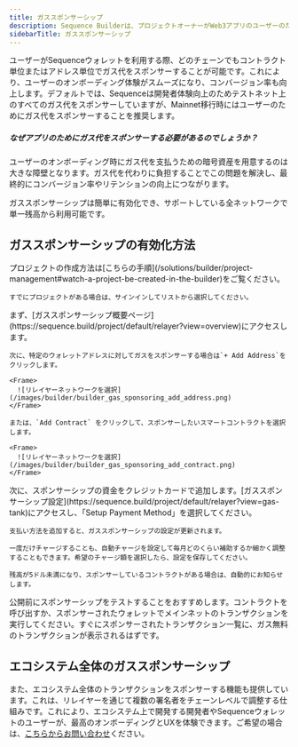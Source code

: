```yaml
---
title: ガススポンサーシップ
description: Sequence Builderは、プロジェクトオーナーがWeb3アプリのユーザーのためにガス代を負担できるGas Sponsorship機能を提供しています。トランザクション手数料をカバーすることで、ユーザーは手数料のために暗号資産を用意することなく、シームレスなゲーム体験を楽しめます。
sidebarTitle: ガススポンサーシップ
---
```


ユーザーがSequenceウォレットを利用する際、どのチェーンでもコントラクト単位またはアドレス単位でガス代をスポンサーすることが可能です。これにより、ユーザーのオンボーディング体験がスムーズになり、コンバージョン率も向上します。デフォルトでは、Sequenceは開発者体験向上のためテストネット上のすべてのガス代をスポンサーしていますが、Mainnet移行時にはユーザーのためにガス代をスポンサーすることを推奨します。

##### なぜアプリのためにガス代をスポンサーする必要があるのでしょうか？
ユーザーのオンボーディング時にガス代を支払うための暗号資産を用意するのは大きな障壁となります。ガス代を代わりに負担することでこの問題を解決し、最終的にコンバージョン率やリテンションの向上につながります。

ガススポンサーシップは簡単に有効化でき、サポートしている全ネットワークで単一残高から利用可能です。

## ガススポンサーシップの有効化方法

<Steps>
  <Step title="プロジェクトの作成または選択">
    プロジェクトの作成方法は[こちらの手順](/solutions/builder/project-management#watch-a-project-be-created-in-the-builder)をご覧ください。

    すでにプロジェクトがある場合は、サインインしてリストから選択してください。
  </Step>

  <Step title="スポンサーコントラクトアドレス">
    まず、[ガススポンサーシップ概要ページ](https://sequence.build/project/default/relayer?view=overview)にアクセスします。

    次に、特定のウォレットアドレスに対してガスをスポンサーする場合は`+ Add Address`をクリックします。

    <Frame>
      ![リレイヤーネットワークを選択](/images/builder/builder_gas_sponsoring_add_address.png)
    </Frame>

    または、`Add Contract` をクリックして、スポンサーしたいスマートコントラクトを選択します。

    <Frame>
      ![リレイヤーネットワークを選択](/images/builder/builder_gas_sponsoring_add_contract.png)
    </Frame>
  </Step>

  <Step title="支払い方法の追加と設定">
    次に、スポンサーシップの資金をクレジットカードで追加します。[ガススポンサーシップ設定](https://sequence.build/project/default/relayer?view=gas-tank)にアクセスし、「Setup Payment Method」を選択してください。

    支払い方法を追加すると、ガススポンサーシップの設定が更新されます。

    一度だけチャージすることも、自動チャージを設定して毎月どのくらい補助するか細かく調整することもできます。希望のチャージ額を選択したら、設定を保存してください。

    残高が5ドル未満になり、スポンサーしているコントラクトがある場合は、自動的にお知らせします。
  </Step>

  <Step title="スポンサーシップのテスト">
    公開前にスポンサーシップをテストすることをおすすめします。コントラクトを呼び出すか、スポンサーされたウォレットでメインネットのトランザクションを実行してください。すぐにスポンサーされたトランザクション一覧に、ガス無料のトランザクションが表示されるはずです。
  </Step>
</Steps>

## エコシステム全体のガススポンサーシップ
また、エコシステム全体のトランザクションをスポンサーする機能も提供しています。これは、リレイヤーを通じて複数の署名者をチェーンレベルで調整する仕組みです。これにより、エコシステム上で開発する開発者やSequenceウォレットのユーザーが、最高のオンボーディングとUXを体験できます。ご希望の場合は、[こちらからお問い合わせ](https://support.sequence.xyz)ください。